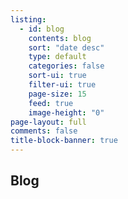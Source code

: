 ```yaml
---
listing:
  - id: blog
    contents: blog
    sort: "date desc"
    type: default
    categories: false
    sort-ui: true
    filter-ui: true
    page-size: 15
    feed: true
    image-height: "0"
page-layout: full
comments: false
title-block-banner: true
---
```


## Blog 

:::{#blog}
:::
